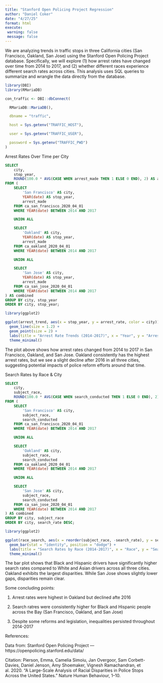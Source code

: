 ```yaml
---
title: "Stanford Open Policing Project Regression"
author: "Daniel Coker" 
date: "4/27/25"
format: html
execute: 
 warning: false
 message: false
---
```


We are analyzing trends in traffic stops in three California cities (San Francisco, Oakland, San Jose) using the Stanford Open Policing Project database. Specifically, we will explore (1) how arrest rates have changed over time from 2014 to 2017, and (2) whether different races experience different search rates across cities. This analysis uses SQL queries to summarize and wrangle the data directly from the database.

```r
library(DBI)
library(RMariaDB)

con_traffic <- DBI::dbConnect(

  RMariaDB::MariaDB(),

  dbname = "traffic",

  host = Sys.getenv("TRAFFIC_HOST"),

  user = Sys.getenv("TRAFFIC_USER"),

  password = Sys.getenv("TRAFFIC_PWD")
)
```



Arrest Rates Over Time per City

```sql
SELECT
    city,
    stop_year,
    ROUND(100.0 * AVG(CASE WHEN arrest_made THEN 1 ELSE 0 END), 2) AS arrest_rate
FROM (
    SELECT
        'San Francisco' AS city,
        YEAR(date) AS stop_year,
        arrest_made
    FROM ca_san_francisco_2020_04_01
    WHERE YEAR(date) BETWEEN 2014 AND 2017

    UNION ALL

    SELECT
        'Oakland' AS city,
        YEAR(date) AS stop_year,
        arrest_made
    FROM ca_oakland_2020_04_01
    WHERE YEAR(date) BETWEEN 2014 AND 2017

    UNION ALL

    SELECT
        'San Jose' AS city,
        YEAR(date) AS stop_year,
        arrest_made
    FROM ca_san_jose_2020_04_01
    WHERE YEAR(date) BETWEEN 2014 AND 2017
) AS combined
GROUP BY city, stop_year
ORDER BY city, stop_year;
```

```r
library(ggplot2)

ggplot(arrest_trend, aes(x = stop_year, y = arrest_rate, color = city)) +
  geom_line(size = 1.2) +
  geom_point(size = 2) +
  labs(title = "Arrest Rate Trends (2014-2017)", x = "Year", y = "Arrest Rate (%)", color = "City") +
  theme_minimal()
```

The plot above shows how arrest rates changed from 2014 to 2017 in San Francisco, Oakland, and San Jose. Oakland consistently has the highest arrest rates, but we see a slight decline after 2016 in all three cities, suggesting potential impacts of police reform efforts around that time.

Search Rates by Race & City 

```sql
SELECT
    city,
    subject_race,
    ROUND(100.0 * AVG(CASE WHEN search_conducted THEN 1 ELSE 0 END), 2) AS search_rate
FROM (
    SELECT
        'San Francisco' AS city,
        subject_race,
        search_conducted
    FROM ca_san_francisco_2020_04_01
    WHERE YEAR(date) BETWEEN 2014 AND 2017

    UNION ALL

    SELECT
        'Oakland' AS city,
        subject_race,
        search_conducted
    FROM ca_oakland_2020_04_01
    WHERE YEAR(date) BETWEEN 2014 AND 2017

    UNION ALL

    SELECT
        'San Jose' AS city,
        subject_race,
        search_conducted
    FROM ca_san_jose_2020_04_01
    WHERE YEAR(date) BETWEEN 2014 AND 2017
) AS combined
GROUP BY city, subject_race
ORDER BY city, search_rate DESC;
```

```r
library(ggplot2)

ggplot(race_search, aes(x = reorder(subject_race, -search_rate), y = search_rate, fill = city)) +
  geom_bar(stat = "identity", position = "dodge") +
  labs(title = "Search Rates by Race (2014-2017)", x = "Race", y = "Search Rate (%)", fill = "City") +
  theme_minimal()
```

The bar plot shows that Black and Hispanic drivers have significantly higher search rates compared to White and Asian drivers across all three cities. Oakland exhibits the largest disparities. While San Jose shows slightly lower gaps, disparities remain clear.

Some concluding points: 

1. Arrest rates were highest in Oakland but declined afte 2016

2. Search ratres were consistently higher for Black and Hispanic people across the Bay (San Francisco, Oakland, and San Jose)

3. Despite some reforms and legislation, inequalities persisted throughout 2014-2017

References: 

Data from: Stanford Open Policing Project — https://openpolicing.stanford.edu/data/

Citation:
Pierson, Emma, Camelia Simoiu, Jan Overgoor, Sam Corbett-Davies, Daniel Jenson, Amy Shoemaker, Vignesh Ramachandran, et al. 2020. “A Large-Scale Analysis of Racial Disparities in Police Stops Across the United States.” Nature Human Behaviour, 1–10.
